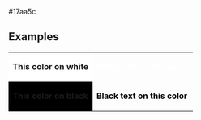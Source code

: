<nowiki>#17aa5c</nowiki><noinclude>

== Examples ==
{| class=wikitable
| style="background:white; color:{{ {{PAGENAME}} }}" | '''This color on white'''
| style="background:{{ {{PAGENAME}} }}; color:white" | '''White text on this color'''
|-
| style="background:black; color:{{ {{PAGENAME}} }}" | '''This color on black'''
| style="background:{{ {{PAGENAME}} }}; color:black" | '''Black text on this color'''
|}

[[Category:美国政党颜色模板|{{PAGENAME}}]]
</noinclude>